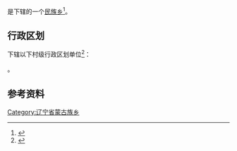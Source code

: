 {{中国乡级行政区|21/13/82/217/000}}

'''{{PAGENAMEBASE}}'''是{{PRC admin/fullname|21/13/82/217/000|3}}下辖的一个[[民族乡|民族乡]]<ref>{{PRC admin/ref sgc|{{PRC admin/parent|21/13/82/217/000}}}}</ref>。

== 行政区划 ==
{{PAGENAMEBASE}}下辖以下村级行政区划单位<ref>{{PRC admin/ref sgc|21/13/82/217/000}}</ref>：

{{PRC admin/children|21/13/82/217/000}}。

== 参考资料 ==
{{reflist}}

{{辽宁行政区划小作品}}
{{PRC admin/navcat|21/13/82/217/000}}
[[Category:辽宁省蒙古族乡|Category:辽宁省蒙古族乡]]